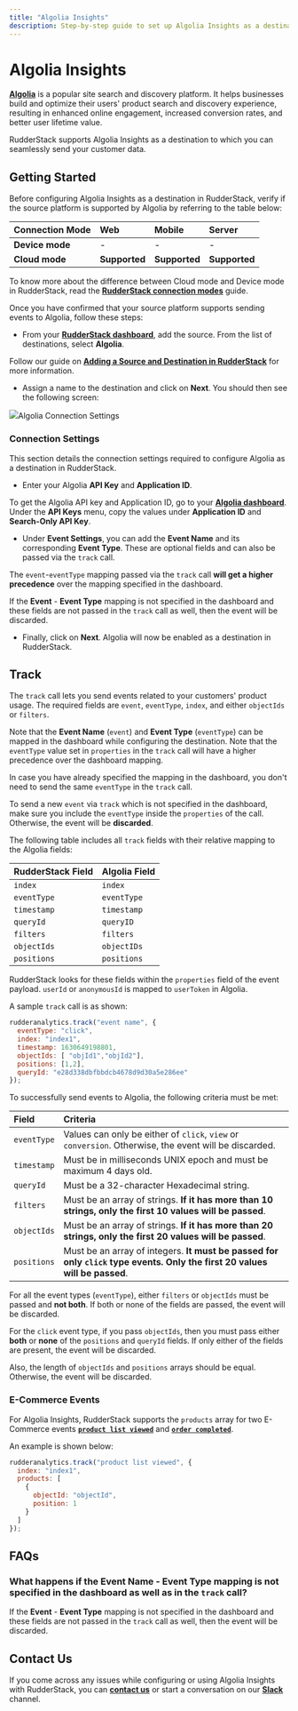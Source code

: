 ```yaml
---
title: "Algolia Insights"
description: Step-by-step guide to set up Algolia Insights as a destination in RudderStack.
---
```


# Algolia Insights

[**Algolia**](https://www.algolia.com/) is a popular site search and discovery platform. It helps businesses build and optimize their users' product search and discovery experience, resulting in enhanced online engagement, increased conversion rates, and better user lifetime value.

RudderStack supports Algolia Insights as a destination to which you can seamlessly send your customer data.

## Getting Started

Before configuring Algolia Insights as a destination in RudderStack, verify if the source platform is supported by Algolia by referring to the table below:

| **Connection Mode** | **Web** | **Mobile** | **Server** |
| :--- | :--- | :--- | :--- |
| **Device mode** | - | - | - |
| **Cloud mode** | **Supported** | **Supported** | **Supported** |

<div class="infoBlock">

To know more about the difference between Cloud mode and Device mode in RudderStack, read the [**RudderStack connection modes**](https://rudderstack.com/docs/connections/rudderstack-connection-modes/) guide.
</div>

Once you have confirmed that your source platform supports sending events to Algolia, follow these steps:

* From your [**RudderStack dashboard**](https://app.rudderstack.com/), add the source. From the list of destinations, select **Algolia**.

<div class="infoBlock">

Follow our guide on [**Adding a Source and Destination in RudderStack**](https://rudderstack.com/docs/connections/adding-source-and-destination-rudderstack/) for more information.
</div>

* Assign a name to the destination and click on **Next**. You should then see the following screen:

<img src="../../assets/Algolia.png"/><span class="imageTitle">Algolia Connection Settings</span>

### Connection Settings

This section details the connection settings required to configure Algolia as a destination in RudderStack.

* Enter your Algolia **API Key** and **Application ID**.

<div class="infoBlock">

To get the Algolia API key and Application ID, go to your [**Algolia dashboard**](https://www.algolia.com/apps/). Under the **API Keys** menu, copy the values under **Application ID** and **Search-Only API Key**.
</div>

* Under **Event Settings**, you can add the **Event Name** and its corresponding **Event Type**. These are optional fields and can also be passed via the `track` call. 

<div class="infoBlock">

The `event`-`eventType` mapping passed via the `track` call **will get a higher precedence** over the mapping specified in the dashboard.
</div>

<div class="warningBlock">

If the **Event** - **Event Type** mapping is not specified in the dashboard and these fields are not passed in the `track` call as well, then the event will be discarded.
</div>

* Finally, click on **Next**. Algolia will now be enabled as a destination in RudderStack.

## Track

The `track` call lets you send events related to your customers' product usage. The required fields are `event`, `eventType`, `index`, and either `objectIds` or `filters`.

Note that the **Event Name** \(`event`\) and **Event Type** \(`eventType`\) can be mapped in the dashboard while configuring the destination. Note that the `eventType` value set in `properties` in the `track` call will have a higher precedence over the dashboard mapping.

<div class="infoBlock">

In case you have already specified the mapping in the dashboard, you don't need to send the same `eventType` in the `track` call.
</div>

<div class="warningBlock">

To send a new `event` via `track` which is not specified in the dashboard, make sure you include the `eventType` inside the `properties` of the call. Otherwise, the event will be **discarded**.
</div>

The following table includes all `track` fields with their relative mapping to the Algolia fields:

| **RudderStack Field** | **Algolia Field** |
| :--- | :--- |
| `index` | `index` |
| `eventType` | `eventType` |
| `timestamp` | `timestamp` |
| `queryId` | `queryID` |
| `filters` | `filters` |
| `objectIds` | `objectIDs` |
| `positions` | `positions` |

<div class="infoBlock">

RudderStack looks for these fields within the `properties` field of the event payload. `userId` or `anonymousId` is mapped to `userToken` in Algolia.
</div>

A sample `track` call is as shown:

```javascript
rudderanalytics.track("event name", {
  eventType: "click",  
  index: "index1",
  timestamp: 1630649198801,
  objectIds: [ "objId1","objId2"],
  positions: [1,2],
  queryId: "e28d338dbfbbdcb4678d9d30a5e286ee"
});
```

To successfully send events to Algolia, the following criteria must be met:

| **Field** | **Criteria** |
| :--- | :--- |
| `eventType` | Values can only be  either of `click`, `view` or `conversion`. Otherwise, the event will be discarded. |
| `timestamp` | Must be in milliseconds UNIX epoch and must be maximum 4 days old. |
| `queryId` | Must be a 32-character Hexadecimal string. |
| `filters` | Must be an array of strings. **If it has more than 10 strings, only the first 10 values will be passed**. |
| `objectIds` | Must be an array of strings. **If it has more than 20 strings, only the first 20 values will be passed**. |
| `positions` | Must be an array of integers. **It must be passed for only `click` type events. Only the first 20 values will be passed**. |

<div class="infoBlock">

For all the event types \(`eventType`\), either `filters` or `objectIds` must be passed and **not both**. If both or none of the fields are passed, the event will be discarded.
</div>

<div class="infoBlock">

For the `click` event type, if you pass `objectIds`, then you must pass either **both** or **none** of the `positions` and `queryId` fields. If only either of the fields are present, the event will be discarded.

Also, the length of `objectIds` and `positions` arrays should be equal. Otherwise, the event will be discarded.
</div>

### E-Commerce Events

For Algolia Insights, RudderStack supports the `products` array for two E-Commerce events [**`product list viewed`**](https://rudderstack.com/docs/rudderstack-api/api-specification/rudderstack-ecommerce-events-specification/browsing#product-list-viewed) and [**`order completed`**](https://rudderstack.com/docs/rudderstack-api/api-specification/rudderstack-ecommerce-events-specification/ordering#order-completed).

An example is shown below:

```javascript
rudderanalytics.track("product list viewed", {
  index: "index1",
  products: [
    {
      objectId: "objectId",
      position: 1
    }
  ]
});
```

## FAQs

### What happens if the Event Name - Event Type mapping is not specified in the dashboard as well as in the `track` call?

If the **Event** - **Event Type** mapping is not specified in the dashboard and these fields are not passed in the `track` call as well, then the event will be discarded.

## Contact Us

If you come across any issues while configuring or using Algolia Insights with RudderStack, you can [**contact us**](mailto:%20docs@rudderstack.com) or start a conversation on our [**Slack**](https://rudderstack.com/join-rudderstack-slack-community) channel.
